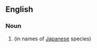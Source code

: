 ==English==

===Noun===
{{en-noun|-}}

# {{science}}{{botany}} {{alternative spelling of|Japonica}} (in names of [[Japanese]] species)